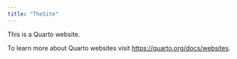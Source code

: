 ```yaml
---
title: "TheSite"
---
```


This is a Quarto website.

To learn more about Quarto websites visit <https://quarto.org/docs/websites>.
